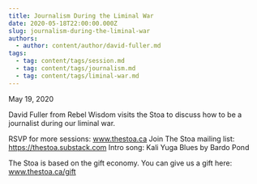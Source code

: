 ```yaml
---
title: Journalism During the Liminal War
date: 2020-05-18T22:00:00.000Z
slug: journalism-during-the-liminal-war
authors:
  - author: content/author/david-fuller.md
tags:
  - tag: content/tags/session.md
  - tag: content/tags/journalism.md
  - tag: content/tags/liminal-war.md
---
```


May 19, 2020

David Fuller from Rebel Wisdom visits the Stoa to discuss how to be a journalist during our liminal war.

RSVP for more sessions: www.thestoa.ca
Join The Stoa mailing list: https://thestoa.substack.com
Intro song: Kali Yuga Blues by Bardo Pond

The Stoa is based on the gift economy. You can give us a gift here: www.thestoa.ca/gift
